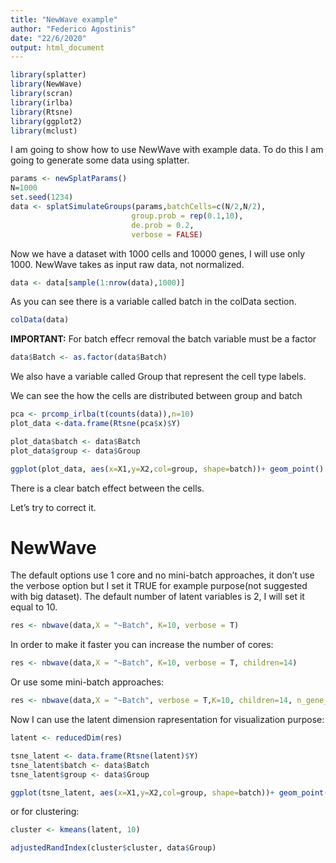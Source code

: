 ```yaml
---
title: "NewWave example"
author: "Federico Agostinis"
date: "22/6/2020"
output: html_document
---
```


```r
library(splatter)
library(NewWave)
library(scran)
library(irlba)
library(Rtsne)
library(ggplot2)
library(mclust)
```

I am going to show how to use NewWave with example data. To do this I am going to generate some data using splatter.

```r
params <- newSplatParams()
N=1000
set.seed(1234)
data <- splatSimulateGroups(params,batchCells=c(N/2,N/2),
                           group.prob = rep(0.1,10),
                           de.prob = 0.2,
                           verbose = FALSE) 
```

Now we have a dataset with 1000 cells and 10000 genes, I will use only 1000.
NewWave takes as input raw data, not normalized.

```r
data <- data[sample(1:nrow(data),1000)]
```

As you can see there is a variable called batch in the colData section.

```r
colData(data)
```

**IMPORTANT:** For batch effecr removal the batch variable must be a factor

```r
data$Batch <- as.factor(data$Batch)
```

We also have a variable called Group that represent the cell type labels.

We can see the how the cells are distributed between group and batch
```r
pca <- prcomp_irlba(t(counts(data)),n=10)
plot_data <-data.frame(Rtsne(pca$x)$Y)
```

```r
plot_data$batch <- data$Batch
plot_data$group <- data$Group
```

```r
ggplot(plot_data, aes(x=X1,y=X2,col=group, shape=batch))+ geom_point()
```

There is a clear batch effect between the cells.

Let's try to correct it.

# NewWave

The default options use 1 core and no mini-batch approaches, it don't use the verbose option but I set it TRUE for example purpose(not suggested with big dataset).
The default number of latent variables is 2, I will set it equal to 10.
```r
res <- nbwave(data,X = "~Batch", K=10, verbose = T)
```
In order to make it faster you can increase the number of cores:
```r
res <- nbwave(data,X = "~Batch", K=10, verbose = T, children=14)
```

Or use some mini-batch approaches:

```r
res <- nbwave(data,X = "~Batch", verbose = T,K=10, children=14, n_gene_disp = 100, n_gene_par = 100, n_cell_par = 100)
```

Now I can use the latent dimension rapresentation for  visualization purpose:

```r
latent <- reducedDim(res)

tsne_latent <- data.frame(Rtsne(latent)$Y)
tsne_latent$batch <- data$Batch
tsne_latent$group <- data$Group
```

```r
ggplot(tsne_latent, aes(x=X1,y=X2,col=group, shape=batch))+ geom_point()
```

or for clustering:

```r
cluster <- kmeans(latent, 10)

adjustedRandIndex(cluster$cluster, data$Group)
```

